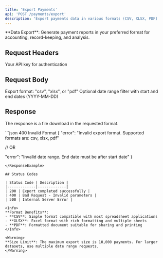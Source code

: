 ```yaml
---
title: 'Export Payments'
api: 'POST /payments/export'
description: 'Export payments data in various formats (CSV, XLSX, PDF)'
---
```


<Note>
**Data Export**: Generate payment reports in your preferred format for accounting, record-keeping, and analysis.
</Note>

## Request Headers

<ParamField header="x-api-key" type="string" required>
  Your API key for authentication
</ParamField>

## Request Body

<ParamField body="format" type="string" required>
  Export format: "csv", "xlsx", or "pdf"
</ParamField>

<ParamField body="dateRange" type="object">
  Optional date range filter with start and end dates (YYYY-MM-DD)
</ParamField>

## Response

The response is a file download in the requested format.

<ResponseExample>
```json 400 Invalid Format
{
  "error": "Invalid export format. Supported formats are: csv, xlsx, pdf"

  // OR
  
  "error": "Invalid date range. End date must be after start date"
}
```
</ResponseExample>

## Status Codes

| Status Code | Description |
|-------------|-------------|
| 200 | Export completed successfully |
| 400 | Bad Request - Invalid parameters |
| 500 | Internal Server Error |

<Info>
**Format Benefits**:
- **CSV**: Simple format compatible with most spreadsheet applications
- **XLSX**: Excel format with rich formatting and multiple sheets
- **PDF**: Formatted document suitable for sharing and printing
</Info>

<Warning>
**Size Limit**: The maximum export size is 10,000 payments. For larger datasets, use multiple date range requests.
</Warning>